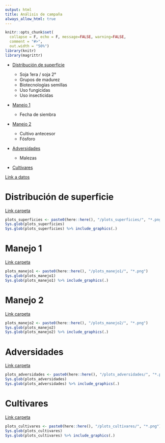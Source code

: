 ```yaml
---
output: html
title: Análisis de campaña
always_allow_html: true
---
```


```r
knitr::opts_chunk$set(
  collapse = F, echo = F, message=FALSE, warning=FALSE,
  comment = "#>",
  out.width = "50%")
library(knitr)
library(magrittr)
```

- [Distribución de superficie](#distribuci-n-de-superficie)
  - Soja 1era / soja 2°
  - Grupos de madurez 
  - Biotecnologías semillas
  - Uso fungicidas
  - Uso insecticidas
  
- [Manejo 1](#manejo-1)

  - Fecha de siembra 

- [Manejo 2](#manejo-2)

  - Cultivo antecesor 
  - Fósforo

- [Adversidades](#adversidades)

  - Malezas
  
- [Cultivares](#cultivares)
  
[Link a datos](https://github.com/juanchiem/soybean/tree/master/data) 

# Distribución de superficie

[Link carpeta](https://github.com/juanchiem/soybean/tree/master/plots_superficie) 

```r
plots_superficies <- paste0(here::here(), "/plots_superficies/", "*.png")
Sys.glob(plots_superficies)
Sys.glob(plots_superficies) %>% include_graphics(.)
```

# Manejo 1

[Link carpeta](https://github.com/juanchiem/soybean/tree/master/plots_manejo1) 

```r
plots_manejo1 <- paste0(here::here(), "/plots_manejo1/", "*.png")
Sys.glob(plots_manejo1)
Sys.glob(plots_manejo1) %>% include_graphics(.)
```

# Manejo 2

[Link carpeta](https://github.com/juanchiem/soybean/tree/master/plots_manejo2) 


```r
plots_manejo2 <- paste0(here::here(), "/plots_manejo2/", "*.png")
Sys.glob(plots_manejo2)
Sys.glob(plots_manejo2) %>% include_graphics(.)
```

# Adversidades

[Link carpeta](https://github.com/juanchiem/soybean/tree/master/plots_adversidades) 

```r
plots_adversidades <- paste0(here::here(), "/plots_adversidades/", "*.png")
Sys.glob(plots_adversidades)
Sys.glob(plots_adversidades) %>% include_graphics(.)
```

# Cultivares

[Link carpeta](https://github.com/juanchiem/soybean/tree/master/plots_cultivares) 

```r
plots_cultivares <- paste0(here::here(), "/plots_cultivares/", "*.png")
Sys.glob(plots_cultivares) 
Sys.glob(plots_cultivares) %>% include_graphics(.)
```
